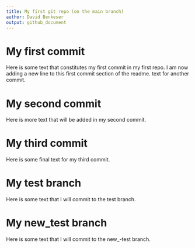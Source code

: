 ```yaml
---
title: My first git repo (on the main branch)
author: David Benkeser
output: github_document
---
```


# My first commit

Here is some text that constitutes my first commit in my first repo.
I am now adding a new line to this first commit section of the readme.
text for another commit.

# My second commit

Here is more text that will be added in my second commit.

# My third commit

Here is some final text for my third commit.

# My test branch

Here is some text that I will commit to the test branch.

# My new_test branch

Here is some text that I will commit to the new_-test branch.
